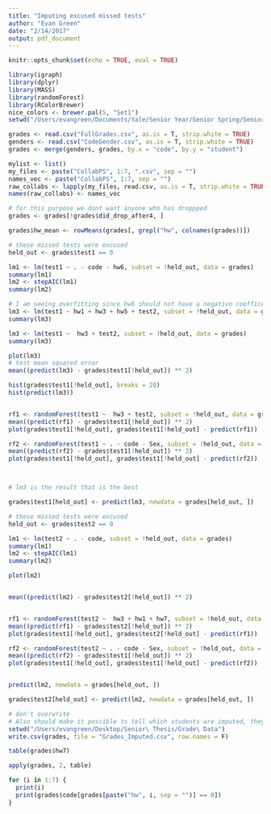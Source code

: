 ```yaml
---
title: "Imputing excused missed tests"
author: "Evan Green"
date: "2/14/2017"
output: pdf_document
---
```


```r
knitr::opts_chunk$set(echo = TRUE, eval = TRUE)
```

```r
library(igraph)
library(dplyr)
library(MASS)
library(randomForest)
library(RColorBrewer)
nice_colors <- brewer.pal(5, "Set1")
setwd("/Users/evangreen/Documents/Yale/Senior Year/Senior Spring/Senior Thesis/Grade Data")

grades <- read.csv("FullGrades.csv", as.is = T, strip.white = TRUE)
genders <- read.csv("CodeGender.csv", as.is = T, strip.white = TRUE)
grades <- merge(genders, grades, by.x = "code", by.y = "student")

mylist <- list()
my_files <- paste("CollabPS", 1:7, ".csv", sep = "")
names_vec <- paste("CollabPS", 1:7, sep = "")
raw_collabs <- lapply(my_files, read.csv, as.is = T, strip.white = TRUE)
names(raw_collabs) <- names_vec
```



```r
# for this purpose we dont want anyone who has droppped
grades <- grades[!grades$did_drop_after4, ]

grades$hw_mean <- rowMeans(grades[, grepl("hw", colnames(grades))])

# these missed tests were excused
held_out <- grades$test1 == 0

lm1 <- lm(test1 ~ . - code - hw6, subset = !held_out, data = grades)
summary(lm1)
lm2 <- stepAIC(lm1)
summary(lm2)

# I am seeing overfitting since hw6 should not have a negative coefficent
lm3 <- lm(test1 ~ hw1 + hw3 + hw5 + test2, subset = !held_out, data = grades)
summary(lm3)

lm3 <- lm(test1 ~  hw3 + test2, subset = !held_out, data = grades)
summary(lm3)

plot(lm3)
# test mean squared error
mean((predict(lm3) - grades$test1[!held_out]) ** 2)

hist(grades$test1[!held_out], breaks = 20)
hist(predict(lm3))


rf1 <- randomForest(test1 ~  hw3 + test2, subset = !held_out, data = grades)
mean((predict(rf1) - grades$test1[!held_out]) ** 2)
plot(grades$test1[!held_out], grades$test1[!held_out] - predict(rf1))

rf2 <- randomForest(test1 ~ . - code - Sex, subset = !held_out, data = grades)
mean((predict(rf2) - grades$test1[!held_out]) ** 2)
plot(grades$test1[!held_out], grades$test1[!held_out] - predict(rf2))



# lm3 is the result that is the best

grades$test1[held_out] <- predict(lm3, newdata = grades[held_out, ])
```


```r
# these missed tests were excused
held_out <- grades$test2 == 0

lm1 <- lm(test2 ~ . - code, subset = !held_out, data = grades)
summary(lm1)
lm2 <- stepAIC(lm1)
summary(lm2)

plot(lm2)


mean((predict(lm2) - grades$test2[!held_out]) ** 2)


rf1 <- randomForest(test2 ~  hw3 + hw1 + hw7, subset = !held_out, data = grades)
mean((predict(rf1) - grades$test2[!held_out]) ** 2)
plot(grades$test1[!held_out], grades$test2[!held_out] - predict(rf1))

rf2 <- randomForest(test2 ~ . - code - Sex, subset = !held_out, data = grades)
mean((predict(rf2) - grades$test1[!held_out]) ** 2)
plot(grades$test1[!held_out], grades$test1[!held_out] - predict(rf2))


predict(lm2, newdata = grades[held_out, ])

grades$test2[held_out] <- predict(lm2, newdata = grades[held_out, ])
```


```r
# don't overwrite
# Also should make it possible to tell which students are imputed, they aren't integers
setwd("/Users/evangreen/Desktop/Senior\ Thesis/Grade\ Data")
write.csv(grades, file = "Grades_Imputed.csv", row.names = F)
```


```r
table(grades$hw7)

apply(grades, 2, table)

for (i in 1:7) {
  print(i)
  print(grades$code[grades[paste("hw", i, sep = "")] == 0])
}
```

